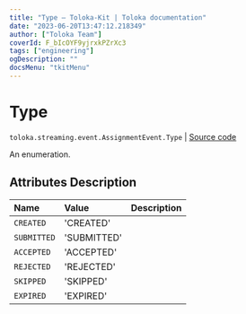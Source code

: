 ```yaml
---
title: "Type — Toloka-Kit | Toloka documentation"
date: "2023-06-20T13:47:12.218349"
author: ["Toloka Team"]
coverId: F_bIcOYF9yjrxkPZrXc3
tags: ["engineering"]
ogDescription: ""
docsMenu: "tkitMenu"
---
```


# Type

`toloka.streaming.event.AssignmentEvent.Type` | [Source code](https://github.com/Toloka/toloka-kit/blob/v1.2.0/src/streaming/event.py#L42)

An enumeration.

## Attributes Description

| Name | Value | Description |
| :------| :-----------| :----------| 
`CREATED`|'CREATED'|
`SUBMITTED`|'SUBMITTED'|
`ACCEPTED`|'ACCEPTED'|
`REJECTED`|'REJECTED'|
`SKIPPED`|'SKIPPED'|
`EXPIRED`|'EXPIRED'|
